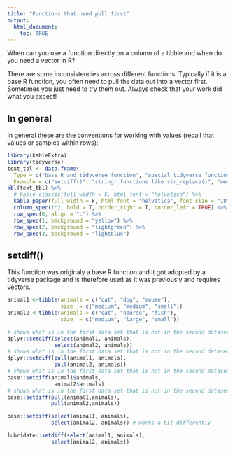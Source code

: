 ```yaml
---
title: "Functions that need pull first"
output: 
  html_document:
    toc: TRUE
---
```


When can you use a function directly on a column of a tibble and when do you need a vector in R?

There are some inconsistencies across different functions. Typically if it is a base R function, you often need to pull the data out into a vector first.  Sometimes you just need to try them out. Always check that your work did what you expect!

## In general

In general these are the conventions for working with values (recall that values or samples within rows):

```r
library(kableExtra)
library(tidyverse)
text_tbl <- data.frame(
  Type = c("base R and tidyverse function", "special tidyverse function", "base R"),
  Example = c("setdiff()", "stringr functions like str_replace()", "mean()" ))
kbl(text_tbl) %>%
  # kable_classic(full_width = F, html_font = "helvetica") %>%
  kable_paper(full_width = F, html_font = "helvetica", font_size = "18") %>%
  column_spec(1:2, bold = T, border_right = T, border_left = TRUE) %>%
  row_spec(0, align = "c") %>%
  row_spec(1, background = "yellow") %>%
  row_spec(2, background = "lightgreen") %>%
  row_spec(3, background = "lightblue")
```

## setdiff()

This function was originaly a base R function and it got adopted by a tidyverse package and is therefore used as it was previously and requires vectors.

```r
animal1 <-tibble(animals = c("cat", "dog", "mouse"), 
                 size  = c("medium", "medium", "small"))
animal2 <-tibble(animals = c("cat", "hourse", "fish"),
                 size  = c("medium", "large", "small"))

# shows what is in the first data set that is not in the second dataset as a tibble
dplyr::setdiff(select(animal1, animals), 
               select(animal2, animals))
# shows what is in the first data set that is not in the second dataset as a vector
dplyr::setdiff(pull(animal1, animals), 
               pull(animal2, animals))
# shows what is in the first data set that is not in the second dataset as a vector
base::setdiff(animal1$animals, 
               animal2$animals)
# shows what is in the first data set that is not in the second dataset as a vector
base::setdiff(pull(animal1,animals), 
              pull(animal2,animals))

base::setdiff(select(animal1, animals), 
              select(animal2, animals)) # works a bit differently

lubridate::setdiff(select(animal1, animals), 
              select(animal2, animals)) 
```


